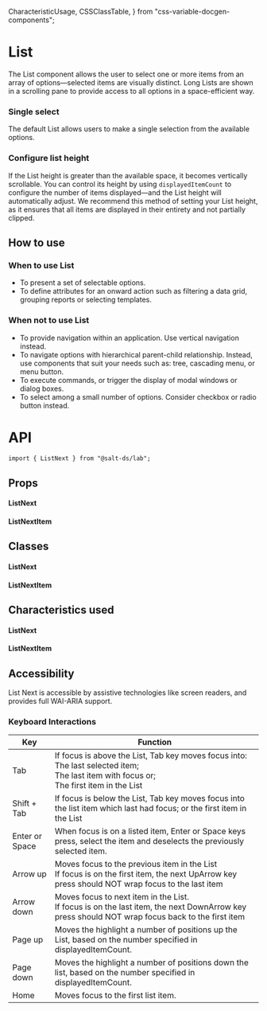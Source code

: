   CharacteristicUsage,
  CSSClassTable,
} from "css-variable-docgen-components";

<Meta title="Documentation/Lab/List Next" component={ListNext} />

# List

The List component allows the user to select one or more items from an array of options—selected items are visually distinct. Long Lists are shown in a scrolling pane to provide access to all options in a space-efficient way.

<Canvas>
  <Story id="lab-list-next--default" />
</Canvas>

### Single select

The default List allows users to make a single selection from the available options.

<Canvas>
  <Story id="lab-list-next--default" />
</Canvas>

### Configure list height

If the List height is greater than the available space, it becomes vertically scrollable. You can control its height by using `displayedItemCount` to configure the number of items displayed—and the List height will automatically adjust. We recommend this method of setting your List height, as it ensures that all items are displayed in their entirety and not partially clipped.

<Canvas>
  <Story id="lab-list-next--configurable-height" />
</Canvas>

## How to use

### When to use List

- To present a set of selectable options.
- To define attributes for an onward action such as filtering a data grid, grouping reports or selecting templates.

### When not to use List

- To provide navigation within an application. Use vertical navigation instead.
- To navigate options with hierarchical parent-child relationship. Instead, use components that suit your needs such as: tree, cascading menu, or menu button.
- To execute commands, or trigger the display of modal windows or dialog boxes.
- To select among a small number of options. Consider checkbox or radio button instead.

# API

```
import { ListNext } from "@salt-ds/lab";
```

## Props

#### ListNext

<ArgsTable of={ListNext} />

#### ListNextItem

<ArgsTable of={ListItemNext} />

## Classes

#### ListNext

<CSSClassTable of={ListNext} />

#### ListNextItem

<CSSClassTable of={ListItemNext} />

## Characteristics used

#### ListNext

<CharacteristicUsage of={ListNext} />

#### ListNextItem

<CharacteristicUsage of={ListItemNext} />

## Accessibility

List Next is accessible by assistive technologies like screen readers, and
provides full WAI-ARIA support.

### Keyboard Interactions

| Key            | Function                                                                                                                                             |
| -------------- | ---------------------------------------------------------------------------------------------------------------------------------------------------- |
| Tab            | If focus is above the List, Tab key moves focus into:<br/>The last selected item;<br/>The last item with focus or;<br/>The first item in the List    |
| Shift + Tab    | If focus is below the List, Tab key moves focus into the list item which last had focus; or the first item in the List                               |
| Enter or Space | When focus is on a listed item, Enter or Space keys press, select the item and deselects the previously selected item.                               |
| Arrow up       | Moves focus to the previous item in the List <br /> If focus is on the first item, the next UpArrow key press should NOT wrap focus to the last item |
| Arrow down     | Moves focus to next item in the List. <br /> If focus is on the last item, the next DownArrow key press should NOT wrap focus back to the first item |
| Page up        | Moves the highlight a number of positions up the List, based on the number specified in displayedItemCount.                                          |
| Page down      | Moves the highlight a number of positions down the list, based on the number specified in displayedItemCount.                                        |
| Home           | Moves focus to the first list item.                                                                                                                  |
